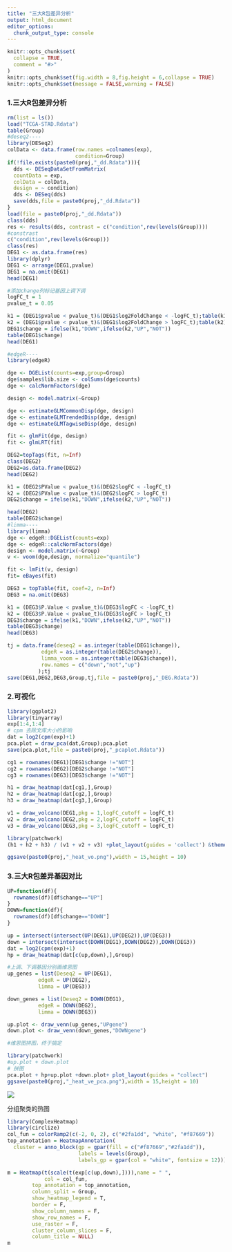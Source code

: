 ```yaml
---
title: "三大R包差异分析"
output: html_document
editor_options: 
  chunk_output_type: console
---
```


```r
knitr::opts_chunk$set(
  collapse = TRUE,
  comment = "#>"
)
knitr::opts_chunk$set(fig.width = 8,fig.height = 6,collapse = TRUE)
knitr::opts_chunk$set(message = FALSE,warning = FALSE)
```

### 1.三大R包差异分析

```r
rm(list = ls())
load("TCGA-STAD.Rdata")
table(Group)
#deseq2----
library(DESeq2)
colData <- data.frame(row.names =colnames(exp), 
                      condition=Group)
if(!file.exists(paste0(proj,"_dd.Rdata"))){
  dds <- DESeqDataSetFromMatrix(
  countData = exp,
  colData = colData,
  design = ~ condition)
  dds <- DESeq(dds)
  save(dds,file = paste0(proj,"_dd.Rdata"))
}
load(file = paste0(proj,"_dd.Rdata"))
class(dds)
res <- results(dds, contrast = c("condition",rev(levels(Group))))
#constrast
c("condition",rev(levels(Group)))
class(res)
DEG1 <- as.data.frame(res)
library(dplyr)
DEG1 <- arrange(DEG1,pvalue)
DEG1 = na.omit(DEG1)
head(DEG1)

#添加change列标记基因上调下调
logFC_t = 1
pvalue_t = 0.05

k1 = (DEG1$pvalue < pvalue_t)&(DEG1$log2FoldChange < -logFC_t);table(k1)
k2 = (DEG1$pvalue < pvalue_t)&(DEG1$log2FoldChange > logFC_t);table(k2)
DEG1$change = ifelse(k1,"DOWN",ifelse(k2,"UP","NOT"))
table(DEG1$change)
head(DEG1)

#edgeR----
library(edgeR)

dge <- DGEList(counts=exp,group=Group)
dge$samples$lib.size <- colSums(dge$counts)
dge <- calcNormFactors(dge) 

design <- model.matrix(~Group)

dge <- estimateGLMCommonDisp(dge, design)
dge <- estimateGLMTrendedDisp(dge, design)
dge <- estimateGLMTagwiseDisp(dge, design)

fit <- glmFit(dge, design)
fit <- glmLRT(fit) 

DEG2=topTags(fit, n=Inf)
class(DEG2)
DEG2=as.data.frame(DEG2)
head(DEG2)

k1 = (DEG2$PValue < pvalue_t)&(DEG2$logFC < -logFC_t)
k2 = (DEG2$PValue < pvalue_t)&(DEG2$logFC > logFC_t)
DEG2$change = ifelse(k1,"DOWN",ifelse(k2,"UP","NOT"))

head(DEG2)
table(DEG2$change)
#limma----
library(limma)
dge <- edgeR::DGEList(counts=exp)
dge <- edgeR::calcNormFactors(dge)
design <- model.matrix(~Group)
v <- voom(dge,design, normalize="quantile")

fit <- lmFit(v, design)
fit= eBayes(fit)

DEG3 = topTable(fit, coef=2, n=Inf)
DEG3 = na.omit(DEG3)

k1 = (DEG3$P.Value < pvalue_t)&(DEG3$logFC < -logFC_t)
k2 = (DEG3$P.Value < pvalue_t)&(DEG3$logFC > logFC_t)
DEG3$change = ifelse(k1,"DOWN",ifelse(k2,"UP","NOT"))
table(DEG3$change)
head(DEG3)

tj = data.frame(deseq2 = as.integer(table(DEG1$change)),
           edgeR = as.integer(table(DEG2$change)),
           limma_voom = as.integer(table(DEG3$change)),
           row.names = c("down","not","up")
          );tj
save(DEG1,DEG2,DEG3,Group,tj,file = paste0(proj,"_DEG.Rdata"))
```

### 2.可视化

```r
library(ggplot2)
library(tinyarray)
exp[1:4,1:4]
# cpm 去除文库大小的影响
dat = log2(cpm(exp)+1)
pca.plot = draw_pca(dat,Group);pca.plot
save(pca.plot,file = paste0(proj,"_pcaplot.Rdata"))

cg1 = rownames(DEG1)[DEG1$change !="NOT"]
cg2 = rownames(DEG2)[DEG2$change !="NOT"]
cg3 = rownames(DEG3)[DEG3$change !="NOT"]

h1 = draw_heatmap(dat[cg1,],Group)
h2 = draw_heatmap(dat[cg2,],Group)
h3 = draw_heatmap(dat[cg3,],Group)

v1 = draw_volcano(DEG1,pkg = 1,logFC_cutoff = logFC_t)
v2 = draw_volcano(DEG2,pkg = 2,logFC_cutoff = logFC_t)
v3 = draw_volcano(DEG3,pkg = 3,logFC_cutoff = logFC_t)

library(patchwork)
(h1 + h2 + h3) / (v1 + v2 + v3) +plot_layout(guides = 'collect') &theme(legend.position = "none")

ggsave(paste0(proj,"_heat_vo.png"),width = 15,height = 10)
```

### 3.三大R包差异基因对比

```r
UP=function(df){
  rownames(df)[df$change=="UP"]
}
DOWN=function(df){
  rownames(df)[df$change=="DOWN"]
}

up = intersect(intersect(UP(DEG1),UP(DEG2)),UP(DEG3))
down = intersect(intersect(DOWN(DEG1),DOWN(DEG2)),DOWN(DEG3))
dat = log2(cpm(exp)+1)
hp = draw_heatmap(dat[c(up,down),],Group)

#上调、下调基因分别画维恩图
up_genes = list(Deseq2 = UP(DEG1),
          edgeR = UP(DEG2),
          limma = UP(DEG3))

down_genes = list(Deseq2 = DOWN(DEG1),
          edgeR = DOWN(DEG2),
          limma = DOWN(DEG3))

up.plot <- draw_venn(up_genes,"UPgene")
down.plot <- draw_venn(down_genes,"DOWNgene")

#维恩图拼图，终于搞定

library(patchwork)
#up.plot + down.plot
# 拼图
pca.plot + hp+up.plot +down.plot+ plot_layout(guides = "collect")
ggsave(paste0(proj,"_heat_ve_pca.png"),width = 15,height = 10)
```

![](TCGA-STAD_heat_ve_pca.png) 

分组聚类的热图

```r
library(ComplexHeatmap)
library(circlize)
col_fun = colorRamp2(c(-2, 0, 2), c("#2fa1dd", "white", "#f87669"))
top_annotation = HeatmapAnnotation(
  cluster = anno_block(gp = gpar(fill = c("#f87669","#2fa1dd")),
                       labels = levels(Group),
                       labels_gp = gpar(col = "white", fontsize = 12)))

m = Heatmap(t(scale(t(exp[c(up,down),]))),name = " ",
            col = col_fun,
        top_annotation = top_annotation,
        column_split = Group,
        show_heatmap_legend = T,
        border = F,
        show_column_names = F,
        show_row_names = F,
        use_raster = F,
        cluster_column_slices = F,
        column_title = NULL)
m
```
